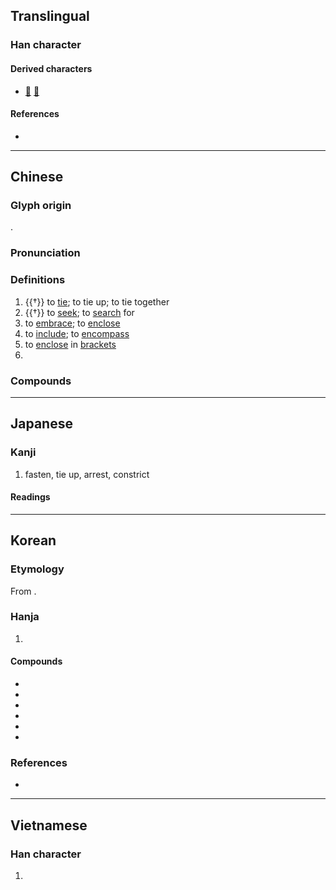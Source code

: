 {{character info}}
==Translingual==

===Han character===
{{Han char|rn=64|rad=手|as=06|sn=9|four=52064|canj=QHJR|ids=⿰扌舌}}

====Derived characters====
* [[𠸓]] [[葀]]

====References====
* {{Han ref|kx=0427.190|dkj=11988|dj=0776.160|hdz=31870.010|uh=62EC|ud=25324|bh=AC41|bd=44097}}

----

==Chinese==
{{zh-forms}}

===Glyph origin===
{{Han etym}}
{{Han compound|手|𠯑|ls=psc|c1=s|c2=p|t1=hand}}.

===Pronunciation===
{{zh-pron
|m=括
|c=kut3,gwaat3
|h=pfs=
|md=
|mn=koat/qz,xm,zz:khoat/koah
|mn_note=koat/khoat - literary; koah - vernacular
|mn-t=guag4/guêg4
|mn-t_note=guag4 - Shantou; guêg4 - Chaozhou
|w=4kuaq
|mc=y
|oc=y
|cat=v
}}

===Definitions===
{{zh-hanzi}}

# {{†}} to [[tie]]; to tie up; to tie together
# {{†}} to [[seek]]; to [[search]] for
# to [[embrace]]; to [[enclose]]
# to [[include]]; to [[encompass]]
# to [[enclose]] in [[brackets]]
# {{surname|zh}}

===Compounds===
{{zh-der|包括|刷括|含括|囊括|大括弧|帖括|帖括業|扎括|括刷|括剌剌|括囊|括囊守祿|括囊拱手|括地皮|括帖|括弧|括括叫|括搭|括毒|括約肌|括號|括髮|搜括:sōuguā|概括|概括承受|機括|檢括|沈括|瘦括括|盆成括|盤成括|簡括|籠括|統括|綜括|總括|罵罵括括|賅括|隱括|頂括括}}

----

==Japanese==

===Kanji===
{{ja-kanji|grade=c|rs=手06}}

# fasten, tie up, arrest, constrict {{rfv-sense|ja}}

====Readings====
{{ja-readings
|goon=かち
|kanon=かつ
|kun=くく-る, くくり
}}

----

==Korean==

===Etymology===
From {{der|ko|ltc|-}} {{ltc-l|括|id=1}}. {{hanja-hunmong|괄〮|kwal|雜語}}

===Hanja===
{{ko-hanja-search}}
{{ko-hanja|묶다|묶을|괄}}

# {{hanja form of|괄|[[inclusion]]; [[encompass]]}}

====Compounds====
{{der-top|Compounds}}
* {{ko-l|총괄|[[general]]; [[overall]]; [[summary]]|總括}}
* {{ko-l|일괄|doing in [[bulk]]; in a [[lump sum]]; [[lump]] package|一括}}
* {{ko-l|포괄|[[comprehensiveness]]|包括}}
* {{ko-l|괄호|a [[parenthesis]]; a [[bracket]]|括弧}}
* {{ko-l|통괄|[[unification]]|統括}}
* {{ko-l|괄약근|{{q|anatomy}} [[sphincter]]|括約筋}}
{{der-bottom}}

===References===
* {{R:hanjadoc|3940}}

----

==Vietnamese==

===Han character===
{{vi-hantu|[[quát]], [[khoát]], [[quất]], [[quét]]|rs=手06}}

# {{rfdef|vi}}